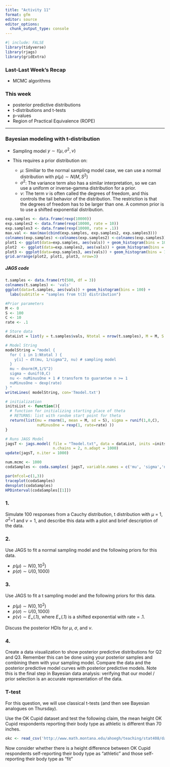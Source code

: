 ```yaml
---
title: "Activity 11"
format: gfm
editor: source
editor_options: 
  chunk_output_type: console
---
```


```r
#| include: FALSE
library(tidyverse)
library(rjags)
library(gridExtra)
```


### Last-Last Week's Recap

- MCMC algorithms


### This week

- posterior predictive distributions
- t-distributions and t-tests
- p-values
- Region of Practical Equivalence (ROPE)

---

### Bayesian modeling with t-distribution
- Sampling model $y \sim t(\mu, \sigma^2, \nu)$

- This requires a prior distribution on:
    - $\mu$: Similiar to the normal sampling model case, we can use a normal distribution with $p(\mu) \sim N(M,S^2)$ \vfill
    - $\sigma^2$: The variance term also has a similar interpretation, so we can use a uniform or inverse-gamma distribution for a prior. \vfill
    - $\nu$: The term $\nu$ is often called the degrees of freedom, and this controls the tail behavior of the distribution. The restriction is that the degrees of freedom has to be larger than one. A common prior is to use a shifted exponential distribution. 

```r
exp.samples <- data.frame(rexp(10000))
exp.samples2 <- data.frame(rexp(10000, rate = 10))
exp.samples3 <- data.frame(rexp(10000, rate = .1))
max.val <- max(max(cbind(exp.samples, exp.samples2, exp.samples3)))
colnames(exp.samples) <-colnames(exp.samples2) <-colnames(exp.samples3) <- 'vals'
plot1 <- ggplot(data=exp.samples, aes(vals)) + geom_histogram(bins = 100) + labs(subtitle = "rate = 1")
plot2  <- ggplot(data=exp.samples2, aes(vals)) + geom_histogram(bins = 100) + labs(subtitle = "rate = 10")
plot3 <- ggplot(data=exp.samples3, aes(vals)) + geom_histogram(bins = 100) + labs(subtitle = "rate = .1")
grid.arrange(plot2, plot1, plot3, nrow=3)
```


##### JAGS code

```r
t.samples <- data.frame(rt(500, df = 3))
colnames(t.samples) <- 'vals'
ggplot(data=t.samples, aes(vals)) + geom_histogram(bins = 100) + 
  labs(subtitle = "samples from t(3) distribution")

#Prior parameters
M <- 0
S <- 100
C <- 10
rate <- .1

# Store data
dataList = list(y = t.samples$vals, Ntotal = nrow(t.samples), M = M, S = S, C = C, rate = rate)

# Model String
modelString = "model {
  for ( i in 1:Ntotal ) {
    y[i] ~ dt(mu, 1/sigma^2, nu) # sampling model
  }
  mu ~ dnorm(M,1/S^2)
  sigma ~ dunif(0,C)
  nu <- nuMinusOne + 1 # transform to guarantee n >= 1
  nuMinusOne ~ dexp(rate)
} "
writeLines( modelString, con='Tmodel.txt')

# initialization
initsList <- function(){
  # function for initializing starting place of theta
  # RETURNS: list with random start point for theta
  return(list(mu = rnorm(1, mean = M, sd = S), sigma = runif(1,0,C), 
              nuMinusOne = rexp(1, rate=rate) ))
}

# Runs JAGS Model
jagsT <- jags.model( file = "Tmodel.txt", data = dataList, inits =initsList, 
                     n.chains = 2, n.adapt = 1000)
update(jagsT, n.iter = 1000)

num.mcmc <- 1000
codaSamples <- coda.samples( jagsT, variable.names = c('mu', 'sigma','nu'), n.iter = num.mcmc)

par(mfcol=c(1,3))
traceplot(codaSamples)
densplot(codaSamples)
HPDinterval(codaSamples[[1]])
```


### 1. 
Simulate 100 responses from a Cauchy distribution, t distribution with $\mu$ = 1, $\sigma^2$=1 and $\nu=1$, and describe this data with a plot and brief description of the data.

### 2. 
Use JAGS to fit a normal sampling model and the following priors for this data. 

 - $p(\mu) \sim N(0,10^2)$
 - $p(\sigma) \sim U(0,1000)$


### 3. 
Use JAGS to fit a t sampling model and the following priors for this data. 

 - $p(\mu) \sim N(0,10^2)$
 - $p(\sigma) \sim U(0,1000)$
 - $p(\nu) \sim E_+(.1)$, where $E_+(.1)$ is a shifted exponential with rate = .1.

Discuss the posterior HDIs for $\mu$, $\sigma$, and $\nu$.



### 4. 
Create a data visualization to show posterior predictive distributions for Q2 and Q3. Remember this can be done using your posterior samples and combining them with your sampling model. Compare the data and the posterior predictive model curves with posterior predictive models. Note this is the final step in Bayesian data analysis: verifying that our model / prior selection is an accurate representation of the data. 



### T-test

For this question, we will use classical t-tests (and then see Bayesian analogues on Thursday).

Use the OK Cupid dataset and test the following claim, the mean height OK Cupid respondents reporting their body type as athletic is different than 70 inches. 

```r
okc <- read_csv('http://www.math.montana.edu/ahoegh/teaching/stat408/datasets/OKCupid_profiles_clean.csv')

```


Now consider whether there is a  height difference between  OK Cupid respondents self-reporting their body type as "athletic" and those self-reporting their body type as "fit"
